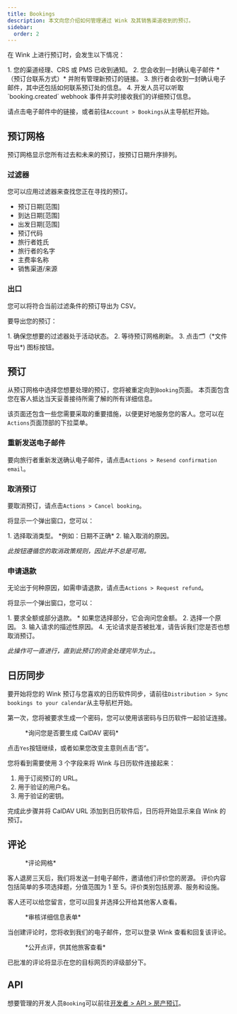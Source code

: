```yaml
---
title: Bookings
description: 本文向您介绍如何管理通过 Wink 及其销售渠道收到的预订。
sidebar:
  order: 2
---
```


在 Wink 上进行预订时，会发生以下情况：

<Steps>
  1. 您的渠道经理、CRS 或 PMS 已收到通知。
  2. 您会收到一封确认电子邮件 *（预订台联系方式）* 并附有管理新预订的链接。
  3. 旅行者会收到一封确认电子邮件，其中还包括如何联系预订处的信息。
  4. 开发人员可以听取 `booking.created` webhook 事件并实时接收我们的详细预订信息。
</Steps>


请点击电子邮件中的链接，或者前往`Account > Bookings`从主导航栏开始。

## 预订网格

预订网格显示您所有过去和未来的预订，按预订日期升序排列。

### 过滤器

您可以应用过滤器来查找您正在寻找的预订。

* 预订日期\[范围]
* 到达日期\[范围]
* 出发日期\[范围]
* 预订代码
* 旅行者姓氏
* 旅行者的名字
* 主费率名称
* 销售渠道/来源

### 出口

您可以将符合当前过滤条件的预订导出为 CSV。

要导出您的预订：

<Steps>
  1. 确保您想要的过滤器处于活动状态。
  2. 等待预订网格刷新。
  3. 点击🗂️（*文件导出*) 图标按钮。
</Steps>


## 预订

从预订网格中选择您想要处理的预订，您将被重定向到`Booking`页面。
本页面包含您在客人抵达当天妥善接待所需了解的所有详细信息。

该页面还包含一些您需要采取的重要措施，以便更好地服务您的客人。您可以在`Actions`页面顶部的下拉菜单。

### 重新发送电子邮件

要向旅行者重新发送确认电子邮件，请点击`Actions > Resend confirmation email`。

### 取消预订

要取消预订，请点击`Actions > Cancel booking`。

将显示一个弹出窗口，您可以：

<Steps>
  1. 选择取消类型。 *例如：日期不正确*
  2. 输入取消的原因。
</Steps>


*此按钮遵循您的取消政策规则，因此并不总是可用。*

### 申请退款

无论出于何种原因，如需申请退款，请点击`Actions > Request refund`。

将显示一个弹出窗口，您可以：

<Steps>
  1. 要求全额或部分退款。
     * 如果您选择部分，它会询问您金额。
  2. 选择一个原因。
  3. 输入请求的描述性原因。
  4. 无论请求是否被批准，请告诉我们您是否也想取消预订。
</Steps>


*此操作可一直进行，直到此预订的资金处理完毕为止。*。

## 日历同步

要开始将您的 Wink 预订与您喜欢的日历软件同步，请前往`Distribution > Sync bookings to your calendar`从主导航栏开始。

第一次，您将被要求生成一个密码，您可以使用该密码与日历软件一起验证连接。

<figure>
  <CloudinaryImage width="350" height="188" resize="scale" quality="best" alt="生成密码" src="academy/caldav-pass-code" errorImage="noimage_opaque_nyrtl0.png" />

  <figcaption>*询问您是否要生成 CalDAV 密码*</figcaption>
</figure>


点击`Yes`按钮继续，或者如果您改变主意则点击“否”。

您将看到需要使用 3 个字段来将 Wink 与日历软件连接起来：

1. 用于订阅预订的 URL。
2. 用于验证的用户名。
3. 用于验证的密钥。

完成此步骤并将 CalDAV URL 添加到日历软件后，日历将开始显示来自 Wink 的预订。

## 评论

<figure>
  <CloudinaryImage width="700" height="151" resize="scale" quality="best" alt="审核网格" src="academy/reviews" errorImage="noimage_opaque_nyrtl0.png" />

  <figcaption>*评论网格*</figcaption>
</figure>


客人退房三天后，我们将发送一封电子邮件，邀请他们评价您的房源。
评价内容包括简单的多项选择题，分值范围为 1 至 5。评价类别包括房源、服务和设施。

客人还可以给您留言，您可以回复并选择公开给其他客人查看。

<figure>
  <CloudinaryImage width="700" height="421" resize="scale" quality="best" alt="批准审核" src="academy/review-details" errorImage="noimage_opaque_nyrtl0.png" />

  <figcaption>*审核详细信息表单*</figcaption>
</figure>


当创建评论时，您将收到我们的电子邮件，您可以登录 Wink 查看和回复该评论。

<figure>
  <CloudinaryImage width="350" height="355" resize="scale" quality="best" alt="公开评审" src="academy/public-review" errorImage="noimage_opaque_nyrtl0.png" />

  <figcaption>*公开点评，供其他旅客查看*</figcaption>
</figure>


已批准的评论将显示在您的目标网页的评级部分下。

## API

想要管理的开发人员`Booking`可以前往[开发者 > API > 房产预订](/developers/apis/#property-booking-api)。

